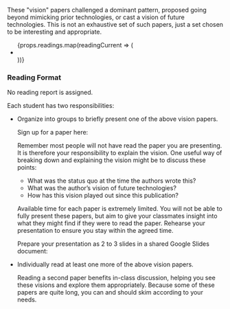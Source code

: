 
These "vision" papers challenged a dominant pattern,
proposed going beyond mimicking prior technologies, or cast a vision of future technologies.
This is not an exhaustive set of such papers, just a set chosen to be interesting and appropriate.

<ul>
    {props.readings.map(readingCurrent => (
        <li key={readingCurrent.title}>
            <FormattedReading outerComponent="p" reading={readingCurrent}/>
        </li>
    ))}
</ul>

### Reading Format

No reading report is assigned.

Each student has two responsibilities:

- Organize into groups to briefly present one of the above vision papers.

  Sign up for a paper here:

  <CourseDataLink outerComponent="p" linkKey={courseData.linkVisionsSignup} />

  Remember most people will not have read the paper you are presenting.
  It is therefore your responsibility to explain the vision.
  One useful way of breaking down and explaining the vision might be to discuss these points:

  - What was the status quo at the time the authors wrote this?
  - What was the author’s vision of future technologies?
  - How has this vision played out since this publication?

  Available time for each paper is extremely limited.
  You will not be able to fully present these papers,
  but aim to give your classmates insight into what they might find if they were to read the paper.
  Rehearse your presentation to ensure you stay within the agreed time.

  Prepare your presentation as 2 to 3 slides in a shared Google Slides document:

  <CourseDataLink outerComponent="p" linkKey={courseData.linkVisionsSlides} />

- Individually read at least one more of the above vision papers.

  Reading a second paper benefits in-class discussion, helping you see these visions and explore them appropriately.
  Because some of these papers are quite long, you can and should skim according to your needs.
